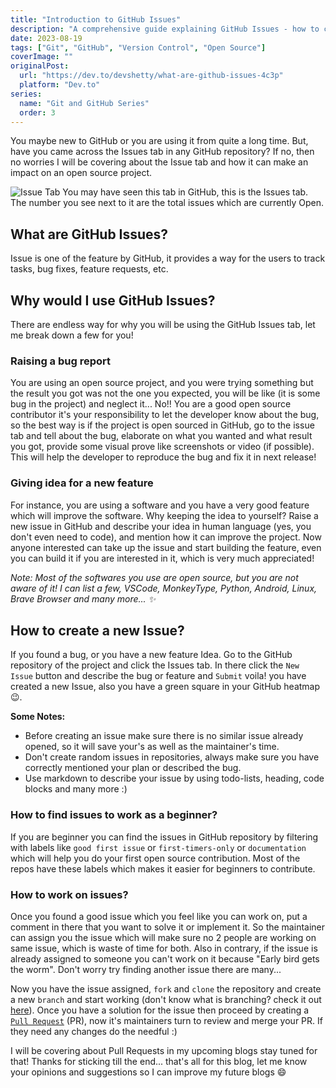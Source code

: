 ```yaml
---
title: "Introduction to GitHub Issues"
description: "A comprehensive guide explaining GitHub Issues - how to create, manage, and use them for bug reports and feature requests in open-source projects"
date: 2023-08-19
tags: ["Git", "GitHub", "Version Control", "Open Source"]
coverImage: ""
originalPost:
  url: "https://dev.to/devshetty/what-are-github-issues-4c3p"
  platform: "Dev.to"
series:
  name: "Git and GitHub Series"
  order: 3
---
```



You maybe new to GitHub or you are using it from quite a long time. But, have you came across the Issues tab in any GitHub repository? If no, then no worries I will be covering about the Issue tab and how it can make an impact on an open source project.

![Issue Tab](https://dev-to-uploads.s3.amazonaws.com/uploads/articles/fobw2gh1v9kaqln89dxg.png)
You may have seen this tab in GitHub, this is the Issues tab. The number you see next to it are the total issues which are currently Open.

## What are GitHub Issues?

Issue is one of the feature by GitHub, it provides a way for the users to track tasks, bug fixes, feature requests, etc.

## Why would I use GitHub Issues?

There are endless way for why you will be using the GitHub Issues tab, let me break down a few for you!

### Raising a bug report

You are using an open source project, and you were trying something but the result you got was not the one you expected, you will be like (it is some bug in the project) and neglect it... No!! You are a good open source contributor it's your responsibility to let the developer know about the bug, so the best way is if the project is open sourced in GitHub, go to the issue tab and tell about the bug, elaborate on what you wanted and what result you got, provide some visual prove like screenshots or video (if possible). This will help the developer to reproduce the bug and fix it in next release!

### Giving idea for a new feature

For instance, you are using a software and you have a very good feature which will improve the software. Why keeping the idea to yourself? Raise a new issue in GitHub and describe your idea in human language (yes, you don't even need to code), and mention how it can improve the project. Now anyone interested can take up the issue and start building the feature, even you can build it if you are interested in it, which is very much appreciated!

_Note: Most of the softwares you use are open source, but you are not aware of it! I can list a few, VSCode, MonkeyType, Python, Android, Linux, Brave Browser and many more... ✨_

## How to create a new Issue?

If you found a bug, or you have a new feature Idea. Go to the GitHub repository of the project and click the Issues tab. In there click the `New Issue` button and describe the bug or feature and `Submit` voila! you have created a new Issue, also you have a green square in your GitHub heatmap 😉.

**Some Notes:**

- Before creating an issue make sure there is no similar issue already opened, so it will save your's as well as the maintainer's time.
- Don't create random issues in repositories, always make sure you have correctly mentioned your plan or described the bug.
- Use markdown to describe your issue by using todo-lists, heading, code blocks and many more :)

### How to find issues to work as a beginner?

If you are beginner you can find the issues in GitHub repository by filtering with labels like `good first issue` or `first-timers-only` or `documentation` which will help you do your first open source contribution. Most of the repos have these labels which makes it easier for beginners to contribute.

### How to work on issues?

Once you found a good issue which you feel like you can work on, put a comment in there that you want to solve it or implement it. So the maintainer can assign you the issue which will make sure no 2 people are working on same issue, which is waste of time for both. Also in contrary, if the issue is already assigned to someone you can't work on it because "Early bird gets the worm". Don't worry try finding another issue there are many...

Now you have the issue assigned, `fork` and `clone` the repository and create a new `branch` and start working (don't know what is branching? check it out [here](https://dev.to/devshetty/learn-about-branching-in-git-bm3)). Once you have a solution for the issue then proceed by creating a [`Pull Request`](https://docs.github.com/en/pull-requests/collaborating-with-pull-requests/proposing-changes-to-your-work-with-pull-requests/about-pull-requests) (PR), now it's maintainers turn to review and merge your PR. If they need any changes do the needful :)

I will be covering about Pull Requests in my upcoming blogs stay tuned for that!
Thanks for sticking till the end... that's all for this blog, let me know your opinions and suggestions so I can improve my future blogs 😄
